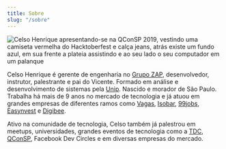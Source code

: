 ```yaml
---
title: Sobre
slug: "/sobre"
---
```


![Celso Henrique apresentando-se na QConSP 2019, vestindo uma camiseta vermelha do Hacktoberfest e calça jeans, atrás existe um fundo azul, em sua frente a plateia assistindo e ao seu lado o seu computador em um palanque](./qcon.jpg)

Celso Henrique é gerente de engenharia no [Grupo ZAP](https://grupozap.com), desenvolvedor, instrutor, palestrante e pai do Vicente. Formado em análise e desenvolvimento de sistemas pela [Unip](https://unip.br). Nascido e morador de São Paulo. Trabalha há mais de 9 anos no mercado de tecnologia e já atuou em grandes empresas de diferentes ramos como [Vagas](https://vagas.com.br), [Isobar](https://isobar.com), [99jobs](https://99jobs.com), [Easynvest](https://easynvest.com.br) e [Digibee](https://digibee.com).

Ativo na comunidade de tecnologia, Celso também já palestrou em meetups, universidades, grandes eventos de tecnologia como a [TDC](https://thedevconf.com/palestrante/celso-henrique-da-silva), [QConSP](https://qconsp.com/speakers/celso-henrique), Facebook Dev Circles e em diversas empresas do mercado.